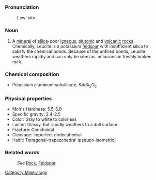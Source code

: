 ===Pronunciation===

:Lew' site

===Noun===
#A [[mineral]] of [[silica]]-poor [[igneous]], [[plutonic]] and [[volcanic]] [[rock]]s. Chemically, Leucite is a potassium [[feldspar]] with insufficient silica to satisfy the chemical bonds. Because of the unfilled bonds, Leucite weathers rapidly and can only be seen as inclusions in freshly broken rock.

=== Chemical composition ===
*Potassium aluminum subsilicate, <math>KAlSi_2O_6</math>
 
=== Physical properties ===

*Moh's Hardness: 5.5-6.0
*Specific gravity: 2.4-2.5
*Color: Gray to white to colorless
*Luster: Glassy, but rapidly weathers to a dull surface
*Fracture: Conchoidal
*Cleavage: Imperfect dodecahedral
*Habit: Tetragonal-trapezohedral (pseudo-isometric) 

===Related words===
:''See'' [[Rock]], [[Feldspar]]
[[Category:Mineralogy]]